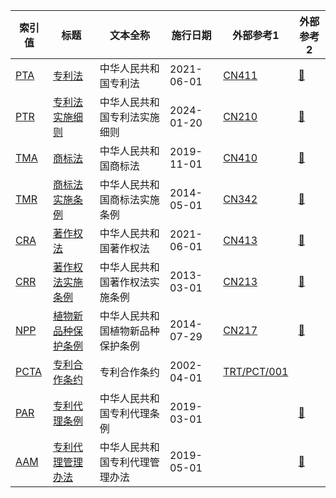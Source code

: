 
| 索引值                 | 标题                                                            | 文本全称                         | 施行日期   | 外部参考1                                                                 | 外部参考2                                                                               |
| ---------------------- | --------------------------------------------------------------- | -------------------------------- | ---------- | ------------------------------------------------------------------------- | --------------------------------------------------------------------------------------- |
| [PTA](/search?q=PTA)   | [专利法](./中华人民共和国专利法2020.md)                         | 中华人民共和国专利法             | 2021-06-01 | [CN411](https://www.wipo.int/wipolex/zh/legislation/details/21027)        | [🔗](https://flk.npc.gov.cn/detail2.html?ZmY4MDgwODE3NTJiN2Q0MzAxNzVlNDY1MWNiZDE1NDc%3D) |
| [PTR](/search?q=PTR)   | [专利法实施细则](./中华人民共和国专利法实施细则2023.md)         | 中华人民共和国专利法实施细则     | 2024-01-20 | [CN210](https://www.wipo.int/wipolex/zh/legislation/details/13395)        | [🔗](https://flk.npc.gov.cn/detail2.html?ZmY4MDgxODE4ZDczNmRhZTAxOGRjNTE4MmYzMDZjMTQ%3D) |
| [TMA](/search?q=TMA)   | [商标法](./中华人民共和国商标法2019.md)                         | 中华人民共和国商标法             | 2019-11-01 | [CN410](https://www.wipo.int/wipolex/zh/legislation/details/19559)        | [🔗](https://flk.npc.gov.cn/detail2.html?ZmY4MDgwODE2ZjEzNWY0NjAxNmYyMTc2NDU0NTFiMzU%3D) |
| [TMR](/search?q=TMR)   | [商标法实施条例](./中华人民共和国商标法实施条例2014.md)         | 中华人民共和国商标法实施条例     | 2014-05-01 | [CN342](https://www.wipo.int/wipolex/zh/legislation/details/15011)        | [🔗](https://flk.npc.gov.cn/detail2.html?ZmY4MDgwODE2ZjNlOTc4NDAxNmY0MjRmZjNhZDA0ZTk%3D) |
| [CRA](/search?q=CRA)   | [著作权法](./中华人民共和国著作权法2020.md)                     | 中华人民共和国著作权法           | 2021-06-01 | [CN413](https://www.wipo.int/wipolex/zh/legislation/details/21065)        | [🔗](https://flk.npc.gov.cn/detail2.html?ZmY4MDgwODE3NTJiN2Q0MzAxNzVlNDc2NmJhYjE1NTc%3D) |
| [CRR](/search?q=CRR)   | [著作权法实施条例](./中华人民共和国著作权法实施条例2013.md)     | 中华人民共和国著作权法实施条例   | 2013-03-01 | [CN213](https://www.wipo.int/wipolex/zh/legislation/details/13428)        | [🔗](https://flk.npc.gov.cn/detail2.html?ZmY4MDgwODE2ZjNjYmIzYzAxNmY0MDk4ODA2NjA0ZmM%3D) |
| [NPP](/search?q=NPP)   | [植物新品种保护条例](./中华人民共和国植物新品种保护条例2014.md) | 中华人民共和国植物新品种保护条例 | 2014-07-29 | [CN217](https://www.wipo.int/wipolex/zh/legislation/details/13449)        | [🔗](https://flk.npc.gov.cn/detail2.html?ZmY4MDgwODE2ZjNjYmIzYzAxNmY0MDhjZjM2NTA0MWU%3D) |
| [PCTA](/search?q=PCTA) | [专利合作条约](./专利合作条约2001.md)                           | 专利合作条约                     | 2002-04-01 | [TRT/PCT/001](https://www.wipo.int/wipolex/zh/treaties/textdetails/12635) |                                                                                         |
| [PAR](/search?q=PAR)   | [专利代理条例](./中华人民共和国专利代理条例2018.md)             | 中华人民共和国专利代理条例       | 2019-03-01 |                                                                           | [🔗](https://flk.npc.gov.cn/detail2.html?ZmY4MDgwODE2ZjNlOThiZDAxNmY0MjU5M2JiMzA1NDI%3D) |
| [AAM](/search?q=AAM)   | [专利代理管理办法](./中华人民共和国专利代理管理办法2019.md)     | 中华人民共和国专利代理管理办法   | 2019-05-01 |                                                                           | [🔗](https://www.gov.cn/zhengce/zhengceku/2019-10/21/content_5442904.htm)                |
